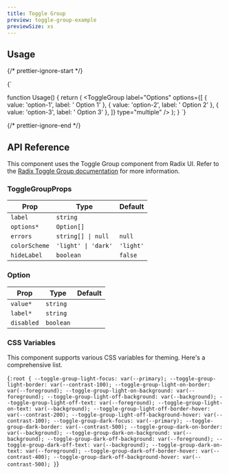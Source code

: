 ```yaml
---
title: Toggle Group
preview: toggle-group-example
previewSize: xs
---
```


## Usage

{/* prettier-ignore-start */}

<CodeBlock lang="ts">{`

function Usage() {
    return (
      <ToggleGroup
        label="Options"
        options={[
          { value: 'option-1', label: ' Option 1' },
          { value: 'option-2', label: ' Option 2' },
          { value: 'option-3', label: ' Option 3' },
        ]}
        type="multiple"
      />
    );
}
`}
</CodeBlock>

{/* prettier-ignore-end */}

## API Reference

This component uses the Toggle Group component from Radix UI. Refer to the [Radix Toggle Group documentation](https://www.radix-ui.com/primitives/docs/components/toggle-group) for more information.

### ToggleGroupProps

| Prop          | Type                                             | Default   |
| ------------- | ------------------------------------------------ | --------- |
| `label`       | `string`                                         |           |
| `options*`    | `Option[]` <Tooltip content="See Option below"/> |           |
| `errors`      | `string[] \| null`                               | `null`    |
| `colorScheme` | `'light' \| 'dark'`                              | `'light'` |
| `hideLabel`   | `boolean`                                        | `false`   |

### Option

| Prop       | Type      | Default |
| ---------- | --------- | ------- |
| `value*`   | `string`  |         |
| `label*`   | `string`  |         |
| `disabled` | `boolean` |         |

### CSS Variables

This component supports various CSS variables for theming. Here's a comprehensive list.

<CodeBlock lang="css">{`
:root {
    --toggle-group-light-focus: var(--primary);
    --toggle-group-light-border: var(--contrast-100);
    --toggle-group-light-on-border: var(--foreground);
    --toggle-group-light-on-background: var(--foreground);
    --toggle-group-light-off-background: var(--background);
    --toggle-group-light-off-text: var(--foreground);
    --toggle-group-light-on-text: var(--background);
    --toggle-group-light-off-border-hover: var(--contrast-200);
    --toggle-group-light-off-background-hover: var(--contrast-100);
    --toggle-group-dark-focus: var(--primary);
    --toggle-group-dark-border: var(--contrast-500);
    --toggle-group-dark-on-border: var(--background);
    --toggle-group-dark-on-background: var(--background);
    --toggle-group-dark-off-background: var(--foreground);
    --toggle-group-dark-off-text: var(--background);
    --toggle-group-dark-on-text: var(--foreground);
    --toggle-group-dark-off-border-hover: var(--contrast-400);
    --toggle-group-dark-off-background-hover: var(--contrast-500);
}
`}</CodeBlock>
